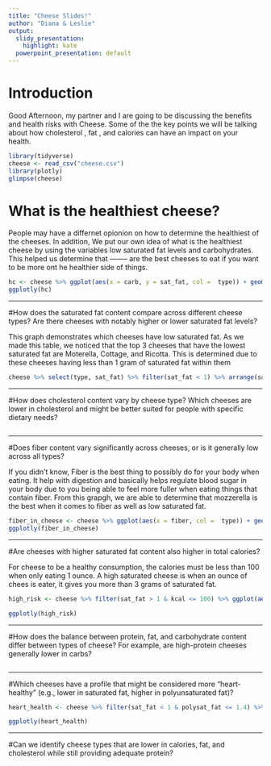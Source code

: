 ```yaml
---
title: "Cheese Slides!"
author: "Diana & Leslie"
output:
  slidy_presentation: 
    highlight: kate
  powerpoint_presentation: default
---
```


# Introduction

Good Afternoon, my partner and I are going to be discussing the benefits and health risks with Cheese. Some of the the key points we will be talking about how cholesterol , fat , and calories can have an impact on your health.


```r
library(tidyverse)
cheese <- read_csv("cheese.csv")
library(plotly)
glimpse(cheese)
```
# What is the healthiest cheese?


People may have a differnet opionion on how to determine the healthiest of the cheeses. In addition, We put our own idea of what is the healthiest cheese by using the variables low saturated fat levels and carbohydrates.
This helped us determine that -------- are the best cheeses to eat if you 
want to be more ont he healthier side of things.

```r
hc <- cheese %>% ggplot(aes(x = carb, y = sat_fat, col =  type)) + geom_point()
ggplotly(hc)
```
***
#How does the saturated fat content compare across different cheese types? Are there cheeses with notably higher or lower saturated fat levels?

This graph demonstrates which cheeses have low saturated fat. As we made this table, we noticed that the top 3 cheeses that have the lowest saturated fat are Moterella, Cottage, and Ricotta. This is determined due to these cheeses having less than 1 gram of saturated fat within them

```r

cheese %>% select(type, sat_fat) %>% filter(sat_fat < 1) %>% arrange(sat_fat)

```
***
#How does cholesterol content vary by cheese type? Which cheeses are lower in cholesterol and might be better suited for people with specific dietary needs?
```r







```

***
#Does fiber content vary significantly across cheeses, or is it generally low across all types?

If you didn't know, Fiber is the best thing to possibly do for your body when eating. It help with digestion and basically helps regulate blood sugar in your body due to you being able to feel more fuller when eating things that contain fiber. From this grapgh, we are able to determine that mozzerella is the best when it comes to fiber as well as low saturated fat. 

```r
fiber_in_cheese <- cheese %>% ggplot(aes(x = fiber, col =  type)) + geom_bar()
ggplotly(fiber_in_cheese)
```

***
#Are cheeses with higher saturated fat content also higher in total calories?

For cheese to be a healthy consumption, the calories must be less than 100 when only eating 1 ounce. A high saturated cheese is when an ounce of chees is eater, it gives you more than 3 grams of saturated fat.

```r

high_risk <- cheese %>% filter(sat_fat > 1 & kcal <= 100) %>% ggplot(aes(x = sat_fat, y = kcal, col =  type)) + geom_point()

ggplotly(high_risk)


```
***
#How does the balance between protein, fat, and carbohydrate content differ between types of cheese? For example, are high-protein cheeses generally lower in carbs?

```r







```

***
#Which cheeses have a profile that might be considered more "heart-healthy" (e.g., lower in saturated fat, higher in polyunsaturated fat)?

```r

heart_health <- cheese %>% filter(sat_fat < 1 & polysat_fat <= 1.4) %>% ggplot(aes(x = sat_fat, y = polysat_fat, col =  type)) + geom_point()

ggplotly(heart_health)

```
***
#Can we identify cheese types that are lower in calories, fat, and cholesterol while still providing adequate protein?


```r








```